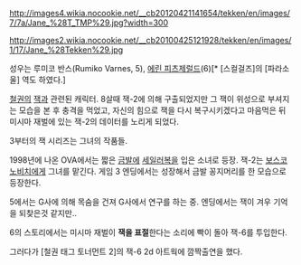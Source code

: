 http://images4.wikia.nocookie.net/__cb20120421141654/tekken/en/images/7/7a/Jane_%28T_TMP%29.jpg?width=300 

http://images2.wikia.nocookie.net/__cb20100425121928/tekken/en/images/1/17/Jane_%28Tekken%29.jpg

성우는 루미코 반스(Rumiko Varnes, 5), [[에린 피츠제럴드]](6)[* [스컬걸즈]의 [파라소울] 역도 하였다.]

[[철권]]의 [[잭(철권)|잭]]과 관련된 캐릭터. 8살때 잭-2에 의해 구출되었지만 그 잭이 위성으로 부셔지는 모습을 본 후 충격을 먹었고, 자신의 힘으로 잭을 다시 복구시키겠다고 마음먹은 뒤 미시마 재벌에 있는 잭-2의 데이터를 노리게 되었다.

3부터의 잭 시리즈는 그녀의 작품들.

1998년에 나온 OVA에서는 짧은 [[금발]]에 [[세일러복]]을 입은 소녀로 등장. 잭-2는 [[보스코노비치]]에게 그녀를 맡긴다. 게임 3 엔딩에서는 성장해서 금발 꽁지머리를 한 모습으로 등장한다.

5에서는 G사에 의해 목숨을 건져 G사에서 연구를 하는 중. 엔딩에서는 잭이 겨우 기억을 되찾은것 같지만..

6의 스토리에서는 미시마 재벌이 '''잭을 표절'''한다는 소리에 빡이 돌아 잭-6를 투입한다.

그러다가 [철권 태그 토너먼트 2]의 잭-6 2d 아트웍에 깜짝출연을 했다.
